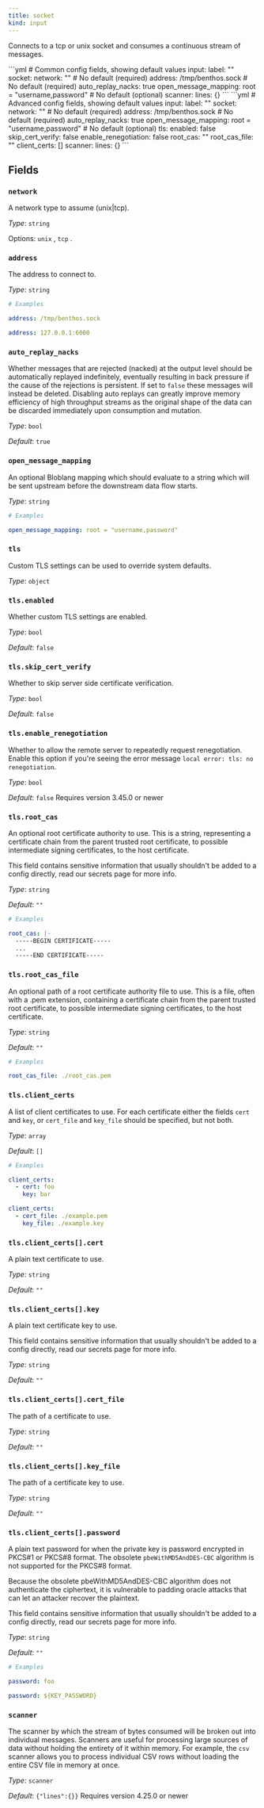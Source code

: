 ```yaml
---
title: socket
kind: input
---
```


Connects to a tcp or unix socket and consumes a continuous stream of messages.


<Tabs>
<TabItem label="Common">
```yml
# Common config fields, showing default values
input:
  label: ""
  socket:
    network: "" # No default (required)
    address: /tmp/benthos.sock # No default (required)
    auto_replay_nacks: true
    open_message_mapping: root = "username,password" # No default (optional)
    scanner:
      lines: {}
```
</TabItem>
<TabItem label="Advanced">
```yml
# Advanced config fields, showing default values
input:
  label: ""
  socket:
    network: "" # No default (required)
    address: /tmp/benthos.sock # No default (required)
    auto_replay_nacks: true
    open_message_mapping: root = "username,password" # No default (optional)
    tls:
      enabled: false
      skip_cert_verify: false
      enable_renegotiation: false
      root_cas: ""
      root_cas_file: ""
      client_certs: []
    scanner:
      lines: {}
```
</TabItem>
</Tabs>

## Fields

### `network`

A network type to assume (unix|tcp).


*Type*: `string`


Options:
`unix`
, `tcp`
.

### `address`

The address to connect to.


*Type*: `string`


```yml
# Examples

address: /tmp/benthos.sock

address: 127.0.0.1:6000
```

### `auto_replay_nacks`

Whether messages that are rejected (nacked) at the output level should be automatically replayed indefinitely, eventually resulting in back pressure if the cause of the rejections is persistent. If set to `false` these messages will instead be deleted. Disabling auto replays can greatly improve memory efficiency of high throughput streams as the original shape of the data can be discarded immediately upon consumption and mutation.


*Type*: `bool`

*Default*: `true`

### `open_message_mapping`

An optional Bloblang mapping which should evaluate to a string which will be sent upstream before the downstream data flow starts.


*Type*: `string`


```yml
# Examples

open_message_mapping: root = "username,password"
```

### `tls`

Custom TLS settings can be used to override system defaults.


*Type*: `object`


### `tls.enabled`

Whether custom TLS settings are enabled.


*Type*: `bool`

*Default*: `false`

### `tls.skip_cert_verify`

Whether to skip server side certificate verification.


*Type*: `bool`

*Default*: `false`

### `tls.enable_renegotiation`

Whether to allow the remote server to repeatedly request renegotiation. Enable this option if you're seeing the error message `local error: tls: no renegotiation`.


*Type*: `bool`

*Default*: `false`
Requires version 3.45.0 or newer

### `tls.root_cas`

An optional root certificate authority to use. This is a string, representing a certificate chain from the parent trusted root certificate, to possible intermediate signing certificates, to the host certificate.
<Aside type="caution" title="Sensitive Information">
	This field contains sensitive information that usually shouldn't be added to a config directly, read our secrets page for more info.
</Aside>



*Type*: `string`

*Default*: `""`

```yml
# Examples

root_cas: |-
  -----BEGIN CERTIFICATE-----
  ...
  -----END CERTIFICATE-----
```

### `tls.root_cas_file`

An optional path of a root certificate authority file to use. This is a file, often with a .pem extension, containing a certificate chain from the parent trusted root certificate, to possible intermediate signing certificates, to the host certificate.


*Type*: `string`

*Default*: `""`

```yml
# Examples

root_cas_file: ./root_cas.pem
```

### `tls.client_certs`

A list of client certificates to use. For each certificate either the fields `cert` and `key`, or `cert_file` and `key_file` should be specified, but not both.


*Type*: `array`

*Default*: `[]`

```yml
# Examples

client_certs:
  - cert: foo
    key: bar

client_certs:
  - cert_file: ./example.pem
    key_file: ./example.key
```

### `tls.client_certs[].cert`

A plain text certificate to use.


*Type*: `string`

*Default*: `""`

### `tls.client_certs[].key`

A plain text certificate key to use.
<Aside type="caution" title="Sensitive Information">
	This field contains sensitive information that usually shouldn't be added to a config directly, read our secrets page for more info.
</Aside>



*Type*: `string`

*Default*: `""`

### `tls.client_certs[].cert_file`

The path of a certificate to use.


*Type*: `string`

*Default*: `""`

### `tls.client_certs[].key_file`

The path of a certificate key to use.


*Type*: `string`

*Default*: `""`

### `tls.client_certs[].password`

A plain text password for when the private key is password encrypted in PKCS#1 or PKCS#8 format. The obsolete `pbeWithMD5AndDES-CBC` algorithm is not supported for the PKCS#8 format.

Because the obsolete pbeWithMD5AndDES-CBC algorithm does not authenticate the ciphertext, it is vulnerable to padding oracle attacks that can let an attacker recover the plaintext.
<Aside type="caution" title="Sensitive Information">
	This field contains sensitive information that usually shouldn't be added to a config directly, read our secrets page for more info.
</Aside>



*Type*: `string`

*Default*: `""`

```yml
# Examples

password: foo

password: ${KEY_PASSWORD}
```

### `scanner`

The scanner by which the stream of bytes consumed will be broken out into individual messages. Scanners are useful for processing large sources of data without holding the entirety of it within memory. For example, the `csv` scanner allows you to process individual CSV rows without loading the entire CSV file in memory at once.


*Type*: `scanner`

*Default*: `{"lines":{}}`
Requires version 4.25.0 or newer


